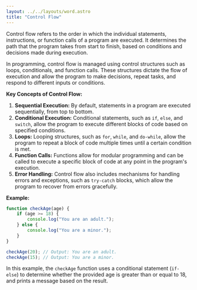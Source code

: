 ```yaml
---
layout: ../../layouts/word.astro
title: "Control Flow"
---
```

Control flow refers to the order in which the individual statements, instructions, or function calls of a program are executed. It determines the path that the program takes from start to finish, based on conditions and decisions made during execution.

In programming, control flow is managed using control structures such as loops, conditionals, and function calls. These structures dictate the flow of execution and allow the program to make decisions, repeat tasks, and respond to different inputs or conditions.

**Key Concepts of Control Flow:**
1. **Sequential Execution:** By default, statements in a program are executed sequentially, from top to bottom.
2. **Conditional Execution:** Conditional statements, such as `if`, `else`, and `switch`, allow the program to execute different blocks of code based on specified conditions.
3. **Loops:** Looping structures, such as `for`, `while`, and `do-while`, allow the program to repeat a block of code multiple times until a certain condition is met.
4. **Function Calls:** Functions allow for modular programming and can be called to execute a specific block of code at any point in the program's execution.
5. **Error Handling:** Control flow also includes mechanisms for handling errors and exceptions, such as `try-catch` blocks, which allow the program to recover from errors gracefully.

**Example:**
```javascript
function checkAge(age) {
    if (age >= 18) {
        console.log("You are an adult.");
    } else {
        console.log("You are a minor.");
    }
}

checkAge(20); // Output: You are an adult.
checkAge(15); // Output: You are a minor.
```

In this example, the `checkAge` function uses a conditional statement (`if-else`) to determine whether the provided age is greater than or equal to 18, and prints a message based on the result.